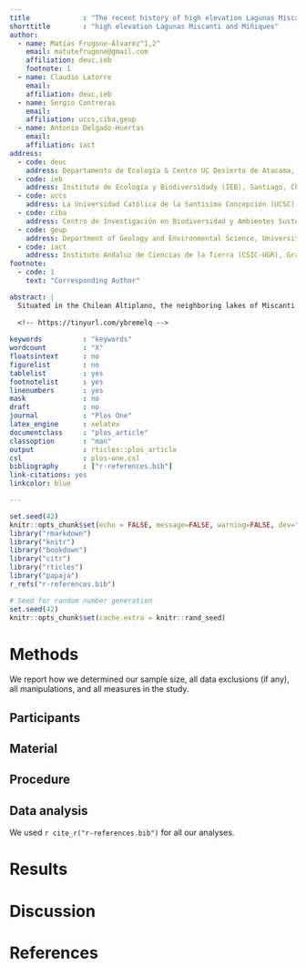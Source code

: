 ```yaml
---
title             : "The recent history of high elevation Lagunas Miscanti and Miñiques, Chilean Altiplano, as revealed by biomarker study"
shorttitle        : "high elevation Lagunas Miscanti and Miñiques"
author:
  - name: Matías Frugone-Álvarez^1,2^
    email: matutefrugone@gmail.com
    affiliation: deuc,ieb
    footnote: 1
  - name: Claudio Latorre
    email:
    affiliation: deuc,ieb
  - name: Sergio Contreras
    email: 
    affiliation: uccs,ciba,geup
  - name: Antonio Delgado-Huertas
    email:
    affiliation: iact
address:
  - code: deuc
    address: Departamento de Ecología & Centro UC Desierto de Atacama, Pontificia Universidad Católica de Chile, Santiago, Chile.
  - code: ieb
    address: Instituto de Ecología y Biodiversidady (IEB), Santiago, Chile
  - code: uccs
    address: La Universidad Católica de la Santísima Concepción (UCSC)
  - code: ciba
    address: Centro de Investigación en Biodiversidad y Ambientes Sustentables (CIBAS), Chile 
  - code: geup
    address: Department of Geology and Environmental Science, University of Pittsburgh, Pittsburgh, USA      
  - code: iact
    address: Instituto Andaluz de Ciencias de la Tierra (CSIC-UGR), Granada, Spain
footnote:
  - code: 1
    text: "Corresponding Author"

abstract: |
  Situated in the Chilean Altiplano, the neighboring lakes of Miscanti and Miñiques are of interest due to their unique location and ability to furnish detailed continuous high elevation biogeochemical records. Accordingly, sediment cores were acquired for centennial scale investigation of regional climates of this region of South America over the Holocene. Coring in the two lakes spanned two different but overlapping time periods that extend from 2500 BCE to 1905 CE as determined by 14C dating supported by U/Th and 210Pb/137Cs measurements. Our study has revealed distinct limnological phases within the lakes that are characterized by markedly different biomarker contents. The contributions of macrophytes and algae were determined by the relative contributions of multiple source-diagnostic compounds (i.e. n-C17 and n-C23). Further, core glycerol dialkyl glycerol tetraethers (GDGTs) were used to examine physical changes in the lake such as salinity (ACE index) and lake level (thaum). Finally, periods of likely euxinic conditions were identified based on the presence of recently described S-GDGTs. In Laguna Miñiques, the earliest period (2500-1910 BCE) studied was characterized by a transition from low to high lake levels ending with a sharp increase in salinity and collapse of stratification and euxinia. This time was followed by an extended period (1910-139 BCE) of high salinity that saw a decline of aquatic macrophytes and rise of unicellular algae. This picture reversed in the final period (139 BCE-1670 CE) where the molecular records suggest that salinity dropped sharply and stabilized, macrophytes recovered, and the relative contributions from algae declined. Complementing this record, Laguna Miscanti displays just two limnologically distinct periods. The first (212-920 CE) is revealed to be physically and chemically stable as in Miñiques, but with potential variations in productivity. The most recent time period (920-1905 CE) is shown to be a period of increasing salinity with episodic events of lake level change and euxinia. 
  
  <!-- https://tinyurl.com/ybremelq -->
  
keywords          : "keywords"
wordcount         : "X"
floatsintext      : no
figurelist        : no
tablelist         : yes
footnotelist      : yes
linenumbers       : yes
mask              : no
draft             : no
journal           : "Plos One"
latex_engine      : xelatex
documentclass     : "plos_article"
classoption       : "man"
output            : rticles::plos_article
csl               : plos-one.csl
bibliography      : ["r-references.bib"]
link-citations: yes
linkcolor: blue

---
```


```r
set.seed(42)
knitr::opts_chunk$set(echo = FALSE, message=FALSE, warning=FALSE, dev="cairo_pdf", fig.width=4, fig.height=4, fig.asp = 0.618, cache = TRUE, fig.align = "center")
library("rmarkdown")
library("knitr")
library("bookdown")
library("citr")
library("rticles")
library("papaja")
r_refs("r-references.bib")
```

```r
# Seed for random number generation
set.seed(42)
knitr::opts_chunk$set(cache.extra = knitr::rand_seed)
```



# Methods
We report how we determined our sample size, all data exclusions (if any), all manipulations, and all measures in the study. <!-- 21-word solution (Simmons, Nelson & Simonsohn, 2012; retrieved from http://ssrn.com/abstract=2160588) -->

## Participants

## Material

## Procedure

## Data analysis
We used `r cite_r("r-references.bib")` for all our analyses.


# Results

# Discussion


\newpage

# References

\begingroup
\setlength{\parindent}{-0.5in}
\setlength{\leftskip}{0.5in}

<div id="refs" custom-style="Bibliography"></div>
\endgroup
